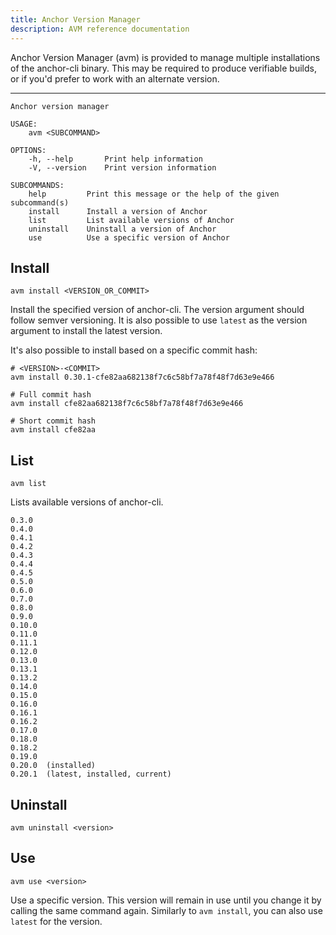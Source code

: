 ```yaml
---
title: Anchor Version Manager
description: AVM reference documentation
---
```


Anchor Version Manager (avm) is provided to manage multiple installations of the
anchor-cli binary. This may be required to produce verifiable builds, or if
you'd prefer to work with an alternate version.

---

```shell
Anchor version manager

USAGE:
    avm <SUBCOMMAND>

OPTIONS:
    -h, --help       Print help information
    -V, --version    Print version information

SUBCOMMANDS:
    help         Print this message or the help of the given subcommand(s)
    install      Install a version of Anchor
    list         List available versions of Anchor
    uninstall    Uninstall a version of Anchor
    use          Use a specific version of Anchor
```

## Install

```shell
avm install <VERSION_OR_COMMIT>
```

Install the specified version of anchor-cli. The version argument should follow
semver versioning. It is also possible to use `latest` as the version argument
to install the latest version.

It's also possible to install based on a specific commit hash:

```shell
# <VERSION>-<COMMIT>
avm install 0.30.1-cfe82aa682138f7c6c58bf7a78f48f7d63e9e466

# Full commit hash
avm install cfe82aa682138f7c6c58bf7a78f48f7d63e9e466

# Short commit hash
avm install cfe82aa
```

## List

```shell
avm list
```

Lists available versions of anchor-cli.

```shell
0.3.0
0.4.0
0.4.1
0.4.2
0.4.3
0.4.4
0.4.5
0.5.0
0.6.0
0.7.0
0.8.0
0.9.0
0.10.0
0.11.0
0.11.1
0.12.0
0.13.0
0.13.1
0.13.2
0.14.0
0.15.0
0.16.0
0.16.1
0.16.2
0.17.0
0.18.0
0.18.2
0.19.0
0.20.0  (installed)
0.20.1  (latest, installed, current)
```

## Uninstall

```shell
avm uninstall <version>
```

## Use

```shell
avm use <version>
```

Use a specific version. This version will remain in use until you change it by
calling the same command again. Similarly to `avm install`, you can also use
`latest` for the version.
